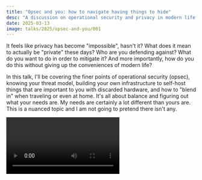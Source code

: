 ```yaml
---
title: "Opsec and you: how to navigate having things to hide"
desc: "A discussion on operational security and privacy in modern life."
date: 2025-03-13
image: talks/2025/opsec-and-you/001
---
```



It feels like privacy has become "impossible", hasn't it? What does it mean to actually be "private" these days? Who are you defending against? What do you want to do in order to mitigate it? And more importantly, how do you do this without giving up the conveniences of modern life?

In this talk, I'll be covering the finer points of operational security (opsec), knowing your threat model, building your own infrastructure to self-host things that are important to you with discarded hardware, and how to "blend in" when traveling or even at home. It's all about balance and figuring out what your needs are. My needs are certainly a lot different than yours are. This is a nuanced topic and I am not going to pretend there isn't any.

<Video path="talks/2025/opsec-and-you" />

  <Slide name={`2025/opsec-and-you/${number}`} desc={desc} />
);

<S
  number="001"
  desc="The title slide with the title 'Opsec and you: how to navigate having something to hide' and speaker information."
/>

Hi, I'm Xe. You probably know me from my blog. Today, I'm gonna give a talk that I really wish I didn't have to give. In a sane or just world, I wouldn't need to have this talk exist; however, we know what world we got and I'm here, so today I'm gonna talk about operational security or opsec.

<S number="002" desc="Opsec in rather large text." />

Opsec is a somewhat multifaceted topic, but it really boils down to making sure you keep yourself safe online.

It’s really easy to go down the online privacy rabbit hole and way past Narnia. This is fundamentally a game of balancing your authentic expression with how much information you share. Again, it sucks that we have to have this conversation, but I’d really much rather y’all have the tools to protect yourselves.

<S number="004" desc="The agenda slide for the talk." />

Today, I’m gonna cover the basics of what opsec is, give you practical tips on how to protect yourself online, how to control what you can, be aware of the things you can’t, show you the tools you can use today to keep yourself safe, and give you tips on how you can set up your own online infrastructure so that you can have real privacy online.

<S number="005" desc="About the speaker slide." />

Before we get into all that though, I’m Xe. I’m the CEO of Techaro, which is a totally real company that actually exists. I’ve written god knows how many articles and I’ve worked at a smattering of companies. Some of them you know, most of them you don’t. I live in Ottawa with my husband and my 6 homelab servers.

<S number="006" desc="'Opsec 101' in rather large text." />

So, let’s talk about opsec. Today I’ll start out with what it means. Perfect security is impossible. Any actions you take are compromises. Sure in theory you can just become a hermit and live away from society, but that makes it difficult to do things like attend conference talks or post on social media. Like I said, it’s all about compromises and balance. Unless you're a citizen of Germany, in which case you can actually have real privacy online, asterisk.

Another thing to keep in mind is that it’s a lot easier to be one of the people out there in the audience watching this talk than it is to be me, the person giving it. There are completely different security implications at play. The trick is to figure out the right balance of information you share vs information you don’t share.

<S number="011" desc="'You're gonna fuck it up' in rather large text." />

Also, you’re gonna fuck it up. You will accidentally leak something. You are going to make an error and it will be okay. The other trick with opsec is to balance things out such that when you do inevitably make that error you minimize the consequences. You will fall for a phishing link. The trick is when you inevitably fuck it up, the consequences are minimized as much as possible.

### Threat modeling

The heart of operational security is the threat model. A threat model is the list of things and people you care about and what you are protecting against. This is probably one of the most personal parts of this. Your threat model is going to differ vastly from mine. Here’s an example threat model for a guy I just made up:

<S number="013" desc="An example threat model for Sleve McDichael" />

Let’s imagine a guy named Sleve McDichael. He’s a straight white dude that posts cooking videos to TikTok. He doesn’t really have any enemies and works as a car mechanic. He’s civilly involved and sometimes posts about US politics. He used to play baseball and probably peaked in high school.

Let’s say the worst thing that could happen to Sleve is that someone gets angry about one of his cooking videos. He doesn’t mention his employer in his cooking videos, maybe he’ll say “oh yeah I’m a car mechanic” at some point, but overall he doesn’t mention where he works. Just to be safe, he let his employer know about the cooking TikTok videos. Their reaction was “oh cool I’ll follow and make the good recipes”. Imagine how simple Sleve’s life is. This is the dream.

Sleve has random internet strangers in scope for his threat model. Random internet strangers aren’t the most predictable, but generally they have limits as to what they can do. Individuals can only really do small scale actions.

The other thing to keep in mind with Sleve’s threat model is that there’s things that are out of scope. Usually most threat models end where the government begins. Sure hope that’s not an ominous thing to say in Anno Dominium Two Thousand And Twenty Five _fake laugh_.

<S number="017" desc="The list of things Sleve can control." />

In terms of things that can impact his threat model, here’s the low hanging fruit that Sleve can control. He can control what he posts, such as by not mentioning that he works at Jiffy Lube. He can control what social media apps he uses, such as TikTok or Bluesky. He can control when he posts because you can figure out where someone lives by when you post (you usually don’t post while you’re asleep!). He can also control what he shows in any photos or videos he posts.

<S number="018" desc="The list of things Sleve cannot control." />

Now let’s take a look at the things Sleve can’t control. Generally, Sleve can control the things he does, but he can’t control what other people do in response to them. He can’t control what other people do, and he has even less control over what the government does. Sure, he votes, but I vote too.

<S number="019" desc="The list of things Sleve cannot easily control." />

There’s also a bunch of things in the middle between things Sleve can and can’t control. In theory he can control his writing style so that people can’t identify him by his “writeprint”, but changing your writeprint (or even being cognizant of it) is difficult for most people. If he’s really worried, he can use an AI tool to rewrite what he posts so that it’ll hide his writeprint. Yes, this is something that works, and every AI model has its own writeprint. Even models that run on your local device are good enough to hide it -- fun fact, the Torment Nexus has a use.

In theory, Sleve also has control of how he speaks (voice training is a thing that does exist), but it’s difficult to control for most people. These are things that he needs to keep in mind as he writes posts or makes cooking videos.

## Opsec behaviors

Despite everything, Sleve still manages to keep himself safe online. In order to keep yourself safe like Sleve does, there’s a few behaviors you can follow and they’re mostly low-hanging fruit:

- Don’t follow out those viral online quizzes or install apps you don’t need to. Who knows what the publishers of those quizzes or viral apps are doing with your data. Remember [Cambridge Analytica](https://en.wikipedia.org/wiki/Facebook%E2%80%93Cambridge_Analytica_data_scandal)? That started with online quizzes. Once it's off your device, God knows.
- Another strategy is to google your name or usernames to see what comes up. Think like an attacker. What can you dig up about yourself from your online footprint?
- Be aware of phishing. This is statistically the thing that you are inevitably going to fuck up. Attackers only have to be lucky once, you have to be lucky every time. I’ve fallen for phishing before and because I set things up to lessen the consequences, nothing bad happened. I didn’t even lose control of that Discord account that got temporarily yoinked. I even got control back without contacting support.
- Use HTTPS. Browsers used to be more vocal about using HTTPS, but the s in HTTPS means “secure”. When you connect over HTTPS, it’s encrypted on the wire. Attackers may be able to see what domain names you are visiting, but they won’t see much more than that. Any contents of webpages or the paths you are visiting aren’t visible, even over public insecure wifi. The page you're visiting, the contents, or the paths are secure, even over public Wi-Fi.

<Conv name="Numa" mood="concern">

<S
  number="browser-not-secure-comparison"
  desc="What the 'not secure' mark looks like in Chrome, Firefox, and Safari."
/>

Most browsers won’t let you know if the website you’re connected to is over HTTPS. Browsers will want you to assume HTTPS is the default. They will show you a “NOT SECURE” warning when you are not using HTTPS. Look for “Not Secure” in the address bar. If it’s there? Browse away to somewhere else. They probably don't need your traffic.

</Conv>

- Use multi-factor authentication. It’s free. Passkeys are built into every major OS and are immune to phishing. Use 6 digit two factor authentication codes if you have to, but if you can avoid it never use SMS authentication codes. Your bank may not let you disable SMS authentication though. Your password manager will have support for two-factor auth stuff; I'll get into password managers later.
- Before you post something, take a moment to think about what you’re about to do. Is it really worth posting? Once you post something, even if you delete it, it’s really hard to un-post it. It’s much easier to just not post it in the first place. I have a thing set up to let me think I’m posting things but it just deletes them. Best thing I’ve set up in a while. One of the things I have set up for myself is a website that looks like Twitter, so I can type things and hit "post", and it just gets sent to /dev/null. It's great, one of the best things I've ever set up.
- Use full disk encryption on your machines. If you use a Mac, it’s on by default. If you use Windows, look for BitLocker in your settings. If you use Linux, look for LUKS in your distribution’s documentation. Full disk encryption is especially important for laptops because laptops can and will inevitably be left behind at the coffee shop. If the disk is encrypted, the machine is worthless to attackers.

### Nyms

<S number="028" desc="'Nyms' in rather large text." />

One of the things you can do to keep yourself anonymous online is to use pseudonyms, also known as nyms. These are names that don’t match the name on your passport. If you’re part of the furry community, you probably know your best friends by names like Soatok, Cendyne, or Framebuffer instead of whatever their passport names are. Pseudonyms are really easy to adopt and can be a great way to add personality to your online presence.

<S number="029" desc="Xe's GitHub profile." />

Fun fact: the name I use professionally is a pseudonym! I don’t use my passport name professionally so that I can brand myself better. Xe Iaso is three syllables instead of the longer name that I use on my passport that people constantly misspell and mispronounce. It's also three syllables, and I thought it would be less easy to typo, but I've also had to buy the domain xeLaso.net because someone at Apple decided that the serifs on lowercase L were too ugly.

If you are going to adopt pseudonyms, make sure that you only use two or three separate nyms at once. If you use more than that, you’ll run into the risk of confusing them with each other. If you’re plural, you may be able to get away with more, your mileage may vary, less is more. You’ve probably run into something I’ve published under a pseudonym and never known. Someone you know has published under a pseudonym and you've never known.

If you’re going to use pseudonyms longer term, make sure to make their social media accounts in advance and “age” them. New accounts look more suspicious than older accounts do. Brand new accounts have things that stand out in the UI of most social platforms to make them look fishy, because most phishing comes from brand new accounts. Accounts that recently became active after being idle also look suspicious for super-intense scrutiny, but you can automate posting to prevent a lot of the worst effects. Don’t feel bad about aging your nyms for a few months or even a year.

Pro tip: use AI models to help anonymize your writing. I use obscure locally hosted models to do this so that people can't place why they think the text looks familiar. This is a great way to keep your writing style from being used to identify you.

<ConvP>
  <Conv name="Aoi" mood="wut">
    Really? Are you sure? That seems a bit unbelievable.
  </Conv>
  <Conv name="Cadey" mood="aha">
    Yep! The really neat part is that this extends to very small local models
    too. Here's an example of Apple Intelligence (one of the worst models out
    there) rewriting the abstract for this talk (you can see it at the top of
    the page).
  </Conv>
  <Conv name="Mimi" mood="happy" aiModel="Apple Intelligence (macOS)">
    In today’s digital landscape, privacy has become increasingly challenging.
    This presentation will delve into the intricacies of operational security
    (opsec), elucidating the concept of true privacy in the modern world. It
    will explore the identification of potential threats, the establishment of
    self-hosted infrastructure utilizing discarded hardware, and strategies for
    blending in during travel or at home. The key takeaway is the importance of
    striking a balance between privacy and convenience. While the specific
    requirements may vary, this presentation aims to provide a comprehensive
    understanding of the nuances involved.
  </Conv>
  <Conv name="Cadey" mood="enby">
    The really cool part is that this effect works with _every_ single language
    model on the market. Each of them have their own writeprint, meaning that if
    you consistently stick to one, you can be theoretically tracked that way.
    This will be a way to keep your writing style from identifying you in
    particular, but people can and will track the writing style of the model.
    Everything's a tradeoff.
  </Conv>
</ConvP>

### Metadata

<S number="032" desc="'Metadata' in rather large text." />

One of the other big things to think about with regards to opsec is metadata. Metadata is data about data. One of the best examples of metadata is the data attached to photos. Here’s an example with a photo I took on my iPhone:

<S
  number="033"
  desc="A picture of a sign in Brooklyn that says 'No standing'."
/>

This is a photo I took in New York City in order to communicate how strange the sign was to me. I still think it’s kinda strange, but here’s the metadata that my iPhone attached: It says "no standing," referring to stopped cars.

<S
  number="034"
  desc="The same picture with a window to the side showing the photo metadata."
/>

Wow, that’s a lot of info! It says I used an iPhone 15 Pro Max with the telephoto lens at ISO 50, f/2.8, a shutter speed of 1/125 seconds, and has the exact GPS coordinates the photo was taken at. Let's break this down. The telephoto lens is about 120mm equivalent, has an aperture of f2.8, shutter speed of 1/125 seconds, and has the _exact_ GPS coordinates of where I hit the capture button. This is a shocking amount of metadata at first glance. It makes you wonder, how much information are you really sharing when you upload a picture to the internet?

The good news is that online platforms know about this and take steps to prevent you from doxxing yourself with picture metadata. Most of this data is stored as EXIF data. Modern platforms will scrub this data before sharing any photos users upload. I’ve even seen some mobile phone OSes strip EXIF data when you use the photo picker tool. I've seen some mobile OSes, like CalyxOS and GrapheneOS, strip that at the photo picker level. But your mileage may vary; you may be more or less paranoid.

<S number="036" desc="A screenshot of the GPSDetect extension." />

If you use Firefox, you can install the [GPSDetect](https://addons.mozilla.org/en-US/firefox/addon/gpsdetect/) extension and you’ll get a notification every time someone leaves GPS metadata in their photos. The link to the extension will be in a resource list at the end. Here’s an example of what it looks like in action:

<S
  number="037"
  desc="A screenshot of the GPSDetect extension in action. Three notifications showing GPS coordinates of photos."
/>

You’ll get notifications like this every time someone didn’t strip the GPS metadata from their photos. When I encounter these in the wild, I usually send an email to the people that published those photos to help them out. They’re almost always thankful.

Other bit of metadata you may not think about: pictures of the sky can be used to figure out where the photo was taken. This requires more complicated attacks, but try to avoid posting pictures of the sky the same day you are taking them. If they're posted within about five minutes of when you took them, a dedicated attacker can figure out where you are.

Some people vary, but most people have a 24 hour sleep cycle. About 8 hours of the day are going to be spent sleeping. Usually when people are asleep, they aren’t posting. Here’s an example based on my Reddit account:

<S
  number="040"
  desc="A screenshot of my active times on Reddit based on public account actions like comments and story posts."
/>

I live in eastern time. My most active hours on reddit align with the morning and evening eastern time. This is my Reddit account's peak activity time: right after work, and right after I wake up. If you were looking at my Reddit account history, you could probably figure out that I live in eastern time just from the metadata of when I post. This is something to keep in mind.

## Tools

<S number="041" desc="'Tools' in rather large text." />

Now that we covered metadata, let’s branch into the more practical part of this talk: what tools you should use.

### Browsers

<S number="042" desc="The old Google Chrome and Mozilla Firefox logos." />

As far as browsers go: use very common browsers. Pick either Firefox or Chrome. They are very boring browsers, but they’re used by a lot of people. If someone hacks Chrome or Firefox, it’s almost certainly not to hack you in particular. They both suck, but they are used by so many people that nobody is going to attack _you_ in particular via Chrome or Firefox, because there are way more high-value targets like governments and banks. Common browsers also mean that you blend into the crowd and are harder to attack. Common browsers also mean your metadata blends in better and is harder to uniquely identify.

### VPNs

<S number="043" desc="'VPN' in rather large text." />

One of the things that you’re gonna want to do is shove all your traffic into a VPN. This is what the YouTubers suggest after all, it sounds like it’s a good idea, and it’s not that expensive, right? It encrypts your IP address, right? It stops the hackers from getting your information! It's what the YouTubers suggest with the NordVPN and ProtonVPN ads, and advertising hasn't lied to you, has it? It's not that expensive, it's like three Starbucks drinks in 2019.

<S number="044" desc="'VPN' in rather large text with a 'no' symbol over it." />

Don’t.

Don’t use VPN services unless you have a very good reason to. Privacy VPNs are the security snake oil of our day. You should only use a VPN service as your default route if you have a very good reason to, such as to make sure that your very legal Linux ISOs are able to be downloaded without getting love letters.

<S
  number="045"
  desc="A screenshot of the HTTPS metadata for the website xeiaso.net."
/>

Remember that bit about HTTPS? HTTPS is already encrypted. You don’t need to encrypt it again with a VPN. I mean, you _can_ if you want, but you don't need to.

<S number="046" desc="A screenshot of the Tor browser." />

Use the Tor browser for any browsing that you really want to be private. Tor is free. Tor is used by a lot of people all over the world. It's free, and it's available on your OS of choice.

Remember that ancient meme that went something like “you can’t get me, I’m behind seven proxies”. That’s how Tor works.

<S number="048" desc="A diagram about how onion routing works." />

Tor takes your traffic and uses onion routing to send it through a bunch of nodes and then end up getting to the target through an indirect route. This gives you even more privacy advantages than a VPN server does, especially because every website is inevitably going to be using a different circuit. Your computer sends traffic to a node that decrypts it, unwraps it, and sends it along until it reaches an exit node, which sends it to the target. You get the response back, do the whole song and dance, and you get there indirectly, usually through like seven European countries.

<S number="049" desc="A screenshot of the Tor Project website." />

You can download the Tor browser for free from [torproject.org](https://www.torproject.org). Again, I’ll have a resource list linked at the end of the talk. The Tor browser is available on every major OS. The Tor Project is getting an aarch64 Linux port soon. The Tor browser is made by experts that care.

The only thing to keep in mind is that you shouldn’t use it all the time, and this is more from a practical angle rather than a theoretical angle. Tor helps keep activists safe and lets people evade government censorship, but there’s also a shocking amount of abusive traffic that comes from Tor exit nodes. Lots of websites block Tor in order to protect themselves. This probably includes your favorite websites. Lots of websites, like Reddit, block Tor to protect themselves.

### Messaging

<S number="051" desc="A screenshot of the Signal website." />

If you’re gonna message people, use Signal. Make sure to enable disappearing messages. Disappearing messages mean that everything you send with people gets automatically deleted after a configurable amount of time. I personally use a week for most people I know.

Signal is one of the few encrypted messaging apps that has [Soatok approval](https://soatok.blog/2025/02/18/reviewing-the-cryptography-used-by-signal/).

Of note: when nation state actors attack Signal, they don’t even go after the cryptography. They just attack convenience features like [linked devices](https://thehackernews.com/2025/02/hackers-exploit-signals-linked-devices.html). When nation-state actors attack Signal, they don't go after the cryptography; they phish you. That should say a lot about Signal's security.

One of the annoying features of Signal is that it doesn’t sync message scrollback to new devices by default. I think this is a feature and proof that the messages ARE NOT BEING SAVED ON THE SERVER, but this can be an annoyance. I think they're changing this, but I think it's a feature. It's proof that messages are _not_ being saved on the server. It's a balance of trade-offs.

### Password managers

<S number="055" desc="'Use a password manager' in rather large text." />

Use a password manager. Your device or browser likely comes with one. That one is free. I personally use 1Password with my husband and it works great for us. It’s effortless and even supports all the two-factor auth that we use. I use 1Password because we used it before a lot of the other options existed. But if you use a Mac, there's a password manager built into your iCloud account. I think Microsoft has a similar thing, but I try to avoid using Windows.

Your password manager has a password generator embedded into it. Use it. You should not know your passwords beyond the root password you use to unlock the password manager. If you only use randomly generated passwords, you can’t reuse passwords. A generated password cannot be reused unless someone has broken randomness, in which case we all have bigger issues. You should not know your passwords beyond the root password. If you only use generated passwords, you _can't_ reuse passwords, and reused passwords are how people get popped.

### Run updates

<S number="057" desc="'Run updates' in rather large text." />

I know that Windows is a giant pain in the ass about updates, but seriously, run them. Updates get released for a reason. Updates patch security issues. If you don’t install updates, you can’t be protected by them. Running updates regularly is one of the easiest ways to make sure that your computers are secure. Seriously, run updates.

## Self-hosting

<S number="058" desc="'Self-hosting' in rather large text." />

Finally, you should probably know how to host things yourself. This gives you the most understanding of what platform owners can see about what you do because you become a platform. Self-hosting also can give you absolute superpowers, like being able to have every TV show or movie you want steaming at a moment’s notice without having to follow a flowchart or use dedicated websites to find out where you can watch things. No, seriously, there's a website that has detailed flowcharts for every show now, based on the show, what country you're in, and so on. It's a nightmare. There was a video by videogamedunkey about figuring out where to watch a TV show. He didn't even need to write any comedy, he just described the process of trying to watch, I think it was _Severance_.

If you want to get started with self-hosting, any computer will do really. You can get used desktops off of Craigslist, your local university’s surplus store, or at Woot.com. When you’re starting out, you probably don’t really have elaborate hardware needs, but anything that can turn on and run Linux is fine. You probably just need something that can turn on.

As for what to run on it, all the normal options suck equally at this point. The important part is to pick whatever you’re the most comfortable with learning about. Ubuntu and Rocky are the closest to what you’d use in production if you were to become a career systems administrator or site reliability expert. But really by this point everything is the same brand of suckitude in different ways. Some are more up to date than others, others prioritize unchanging stability, the important part is to Just Pick Something™️. Some suck more than others. Some are more out of date than others, and consider that a feature.

Once you have the OS, set up something like [k3s](https://k3s.io) or Docker Compose. Then you can install whatever self hosted apps you want. Here’s a whirlwind tour of the self hosted apps that I use on a regular basis: Yes, I know Kubernetes seems like a lot, but that's where the entire industry is going, because Kubernetes has sucked out all of the oxygen for everything else.

- [Plex](https://www.plex.tv/) is self-hosted Netflix that points to a folder full of media. I use it to watch anime and catch up on old movies.
- If you want to only run open source software, there’s also [Jellyfin](https://jellyfin.org). I personally don’t use it because I bought a lifetime Plex pass a while ago, but when Plex inevitably kills off the lifetime Plex pass I’m gonna set up Jellyfin. I don't use it because Plex was dumb enough to sell me a lifetime Plex pass for like $20. When Plex inevitably kills that off, I'm probably going to set up Jellyfin.
- [Nextcloud](https://nextcloud.com) is like google docs, google calendar, an email client, google drive, and Slack all in one. It can do anything from instant messaging to meetings to integrations with self-hosted AI models. I’ve been meaning to use it more, but I mostly use it for storing files. It can integrate with AI stuff that runs on hardware you can look at.
- [Gitea](https://about.gitea.com) is a self hosted GitHub. You can push private repos and even run CI on them without GitHub ever seeing your code. I use it for Techaro’s secret projects.
- [Pocket ID](https://pocket-id.org) is an identity provider. This lets me have one account for all my internal services so that I don’t need to configure individual passwords for individual services. This is honestly one of the best things I’ve ever set up and the time savings add up so much. I don't need to configure individual passwords, group memberships, and all that nightmare nonsense. It sounds abstract, but it makes a lot of sense in practice.

<S number="067" desc="'Your own apps' in rather large text." />

One of the other big things I have in my homelab is my own apps. Here’s a screenshot of what I’m running: I've been working on something to make this easier, which I'll announce at some point in the future.

<S number="068" desc="A screenshot of the k9s dashboard for my homelab." />

Listed there I have a bunch of static sites for community resources, monitoring tools, pocket-id, the slang website, a Bluesky passive scraper, a docker registry, the Techaro website, a pull-through cache of the docker hub, and even a self-hosted object storage system called Minio. This gives me basically unlimited abilities to host whatever I want. The industry standardized on Kubernetes, so whenever I want to add something else, it’s a cinch. I have a website for a satirical programming language based around the letter H, a Bluesky passive scraper, a Docker registry, the Techaro website, a pull-through cache of the Docker Hub (because they realized that their business model is inviable, so they're jacking down the rate limit), and a self-hosted object storage system called Minio. Hosting stuff myself gives me basically unlimited superpowers to do whatever I want. Because the industry standardized on Kubernetes, I can put stuff on my home lab and then move it to the cloud without thinking more than pushing a YAML file in the right place.

One of the other cool things you can do with Kubernetes is set up a [Tor hidden service controller](https://github.com/bugfest/tor-controller). This lets you expose your blog or another service only to people using Tor. This lets you expose services to your friends without leaking your home IP address to the world. Doing this is slow, but it’s a tradeoff that makes sense in many cases. Tor hidden services are neat; they're a way to expose a website such that people can only view it over the Tor browser, and in ideal scenarios, you can't tell where that website is hosted.

I use this for [my blog](http://gi3bsuc5ci2dr4xbh5b3kja5c6p5zk226ymgszzx7ngmjpc25tmnhaqd.onion/) so that you can access what I write regardless of any government or corporate censorship. I also plan to write something in the near future that will only be visible to people reading my blog over Tor, so keep an eye out for that! I’ll have more details about this in the resource sheet at the end. I also plan to write something that's probably going to need to _only_ be released over Tor.

## Conclusion

It’s been so much fun, but my time with you is about to run out. Let’s wrap this up. In conclusion:

- Know your threat model. Who are you protecting against? What could they do? How can you handle the inevitable opsec fail?
- Think before you post. It’s easier to not post something than it is to un-post something. If you really need to let it out, write it out on paper and burn it. _That_ can't be hacked.
- Your phone attaches GPS coordinates to photos. Strip them or use a platform you know strips them before you share them. Verify it with extensions like GPSDetect.
- Don’t use a VPN unless you’re using it to get back into your homelab. Unless it's a site-to-site VPN to get back into hosting _you_ control.
- Use Tor when you want to keep browsing private. I use Tor all the time for research. Tor is love, Tor is life.
- Use Signal for private chat. Make sure to enable disappearing messages. You got it.
- Know how to host things yourself. Anything on your own hardware is infinitely more private than anything involving a platform.
- Again, run updates. Updates are free and they patch security issues.

<S
  number="079"
  desc="The GReeTZ / special thanks slide with a list of names."
/>

Before we go though, I wanna give some special thanks to all these people. You know what you did to help. If you’re not on this list, you know what you didn’t do.

<S number="080" desc="The end slide with a list of my social media accounts." />

And with that, I've been Xe! I'll be around if you have questions or want stickers. Stay warm! This is the first of two conferences I'm presenting at this weekend.

If I don’t get to you, please email your questions to dontusevpns@xeserv.us. With all that out of the way, does anyone have any questions? I will get back to you as soon as I can.

## Q&A

**Question:** Can you speak about the privacy and security trade-offs between self-hosting and what it offers for privacy versus those security risks?

**Xe:** It's a trade-off. If you're hosting something for somebody else to connect to, then you need to make sure that keeps up to date. If you're using Kubernetes, there are ways to install tools like Keel, which will automatically update things for you, so you don't have to think about it. I use stuff like that heavily so that I have basically everything automated as much as possible. But in general, if you run updates, you're probably not going to be someone that someone's going to waste a zero-day on. And if you _are_ that kind of person, my talk probably isn't for you because you probably need the advice of a dedicated opsec specialist. And I'm not that; I'm not even going to pretend that I am able to be that.

**Question:** When you say to not use VPNs, are you talking about WireGuard mesh networks such as the one that Tailscale provides?

**Xe:** Yeah, you can use something like a WireGuard mesh network. I use that for some of my stuff when I connect to my home lab services. A lot of them are not exposed to the public internet. I have my Kubernetes cluster set up with a unique domain name, so I can just address it by the service name. So, when I am starting to stream on Twitch, I have a PowerShell script on my desktop that I double-click, and it sends a POST request to an internal service that announces that I'm streaming. It is very hacky, but it works, asterisk.

**Question:** How about self-hosting your email services?

**Xe:** What's the diplomatic way to phrase this? I can't stop you from hurting yourself. Personally, I pay Google for my email because Google doesn't have support. And if it doesn't have support, you can't phish support. Which is kind of a horrible thing to say. But like, let's be real, one of the biggest threat vectors at this point is people phishing the support for like your phone provider, and then managing to convince them that you need a new SIM card and SIM swapping you and oh, they just stole all your apes.

**Question:** If you're self-hosting things, some ISPs will work to interfere with that, and can like jack down the speed or prevent incoming ICMP or something to make it difficult. How would you work around that?

**Xe:** I'm gonna be totally honest with the stuff that I self host that's exposed to the public internet. I have a VPS set up in Toronto that runs the moral equivalent of HA proxy. And that sends all the traffic that listens, that's the address that gets put into DNS connections go on there, get sent out over wire guard hit one of the nginx ingress pods in my home lab. And then you know that routes to wherever the hell it is all across the house gets response goes all the way back out to the internet and to the person to the person I have found that this adds like 15 milliseconds of lag and that's like literally like one frame at 60 hz and in order for people to notice it, it has to be closer to like 150 milliseconds. So it's not really that bad. In terms of providers to use for that. I use Vultr for mine, but you may want to look into Civo. The reason why is they don't have egress fees. And if a cloud provider these days is willing to make that pricing decision, you should take advantage of it while you can.
